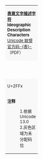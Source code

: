 {| border="1" cellspacing="0" cellpadding="5" class="wikitable nounderlines" style="border-collapse:collapse;background:#FFFFFF;font-size:large;text-align:center"
| colspan="17" style="background:#F8F8F8;font-size:small" | '''[[表意文字描述字符]]<br />Ideographic Description Characters '''{{ref label|U2FF0_as_of_Unicode_version|1}}{{ref label|U2FF0_grey|2}}<br />[http://www.unicode.org/charts/PDF/U2FF0.pdf Unicode 联盟官方码-{表}-]（PDF）
|- style="background:#F8F8F8;font-size:small"
| style="width:45pt" | &nbsp; || style="width:20pt"  | 0 || style="width:20pt"  | 1 || style="width:20pt"  | 2 || style="width:20pt"  | 3 || style="width:20pt"  | 4 || style="width:20pt"  | 5 || style="width:20pt"  | 6 || style="width:20pt"  | 7 || style="width:20pt"  | 8 || style="width:20pt"  | 9 || style="width:20pt"  | A || style="width:20pt"  | B || style="width:20pt"  | C || style="width:20pt"  | D || style="width:20pt"  | E || style="width:20pt"  | F
|- class="nounderlines"
| style="background:#F8F8F8;font-size:small" | U+2FFx
| title="U+2FF0: IDEOGRAPHIC DESCRIPTION CHARACTER LEFT TO RIGHT" | &#x2FF0;
| title="U+2FF1: IDEOGRAPHIC DESCRIPTION CHARACTER ABOVE TO BELOW" | &#x2FF1;
| title="U+2FF2: IDEOGRAPHIC DESCRIPTION CHARACTER LEFT TO MIDDLE AND RIGHT" | &#x2FF2;
| title="U+2FF3: IDEOGRAPHIC DESCRIPTION CHARACTER ABOVE TO MIDDLE AND BELOW" | &#x2FF3;
| title="U+2FF4: IDEOGRAPHIC DESCRIPTION CHARACTER FULL SURROUND" | &#x2FF4;
| title="U+2FF5: IDEOGRAPHIC DESCRIPTION CHARACTER SURROUND FROM ABOVE" | &#x2FF5;
| title="U+2FF6: IDEOGRAPHIC DESCRIPTION CHARACTER SURROUND FROM BELOW" | &#x2FF6;
| title="U+2FF7: IDEOGRAPHIC DESCRIPTION CHARACTER SURROUND FROM LEFT" | &#x2FF7;
| title="U+2FF8: IDEOGRAPHIC DESCRIPTION CHARACTER SURROUND FROM UPPER LEFT" | &#x2FF8;
| title="U+2FF9: IDEOGRAPHIC DESCRIPTION CHARACTER SURROUND FROM UPPER RIGHT" | &#x2FF9;
| title="U+2FFA: IDEOGRAPHIC DESCRIPTION CHARACTER SURROUND FROM LOWER LEFT" | &#x2FFA;
| title="U+2FFB: IDEOGRAPHIC DESCRIPTION CHARACTER OVERLAID" | &#x2FFB;
| title="Reserved" style="background-color:#CCCCCC;" |  
| title="Reserved" style="background-color:#CCCCCC;" |  
| title="Reserved" style="background-color:#CCCCCC;" |  
| title="Reserved" style="background-color:#CCCCCC;" |  
|-
| colspan="17" style="background:#F8F8F8;font-size:small;text-align:left" | '''注释'''
:1.{{note|U2FF0_as_of_Unicode_version}}依据 Unicode 13.0
:2.{{note|U2FF0_grey}}灰色区域为未分配码位
|}<noinclude>
{{documentation|content=
<!-- Categories go at the bottom of this page and interwikis go in Wikidata. -->
'''{{tl|Unicode chart Ideographic Description Characters|nolink=yes}}''' 显示 [[Unicode]] 内[[表意文字描述字符]]区段的码位。

== 使用方式 ==
显示 Unicode 区段：
: {{tlx|Unicode chart Ideographic Description Characters}}

本模板不接受参数。

{{Unicode CJK Unified Ideographs}}
[[Category:Unicode模板|Ideographic Description Characters]]
}}
</noinclude>